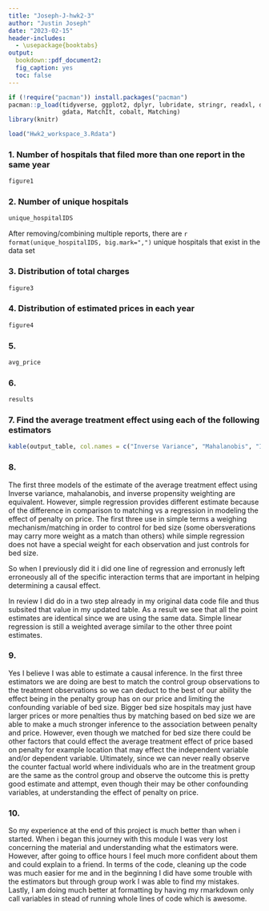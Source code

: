 ```yaml
---
title: "Joseph-J-hwk2-3"
author: "Justin Joseph"
date: "2023-02-15"
header-includes:
  - \usepackage{booktabs}
output:
  bookdown::pdf_document2: 
  fig_caption: yes
  toc: false
---
```

```r
if (!require("pacman")) install.packages("pacman")
pacman::p_load(tidyverse, ggplot2, dplyr, lubridate, stringr, readxl, data.table, 
               gdata, MatchIt, cobalt, Matching)
library(knitr)
```

```r
load("Hwk2_workspace_3.Rdata")
```

### 1. Number of hospitals that filed more than one report in the same year
```r
figure1
```
\newpage

### 2. Number of unique hospitals
```r
unique_hospitalIDS
```
After removing/combining multiple reports, there are `r format(unique_hospitalIDS, big.mark=",")` unique hospitals that exist in the data set
\newpage

### 3. Distribution of total charges
```r
figure3
```
\newpage

### 4. Distribution of estimated prices in each year
```r
figure4
```
\newpage

### 5.
```r
avg_price
```
\newpage

### 6. 
```r
results
```
\newpage

### 7. Find the average treatment effect using each of the following estimators
```r
kable(output_table, col.names = c("Inverse Variance", "Mahalanobis", "Inverse Propensity", "Simple Regression"))
```
\newpage

### 8. 
The first three models of the estimate of the average treatment effect using Inverse variance, mahalanobis, and inverse propensity weighting are equivalent. However, simple regression provides different estimate because of the difference in comparison to matching vs a regression in modeling the effect of penalty on price. The first three use in simple terms a weighing mechanism/matching in order to control for bed size (some obersverations may carry more weight as a match than others) while simple regression does not have a special weight for each observation and just controls for bed size. 

So when I previously did it i did one line of regression and erronusly left erroneously all of the specific interaction terms that are important in helping determining a causal effect.

In review I did do in a two step already in my original data code file and thus subsited that value in my updated table. As a result we see that all the point estimates are identical since we are using the same data. Simple linear regression is still a weighted average similar to the other three point estimates. 


### 9.
Yes I believe I was able to estimate a causal inference. In the first three estimators we are doing are best to match the control group observations to the treatment observations so we can deduct to the best of our ability the effect being in the penalty group has on our price and limiting the confounding variable of bed size. Bigger bed size hospitals may just have larger prices or more penalties thus by matching based on bed size we are able to make a much stronger inference to the association between penalty and price. However, even though we matched for bed size there could be other factors that could effect the average treatment effect of price based on penalty for example location that may effect the independent variable and/or dependent variable. Ultimately, since we can never really observe the counter factual world where individuals who are in the treatment group are the same as the control group and observe the outcome this is pretty good estimate and attempt, even though their may be other confounding variables, at understanding the effect of penalty on price.

### 10.
So my experience at the end of this project is much better than when i started. When i began this journey with this module I was very lost concerning the material and understanding what the estimators were. However, after going to office hours I feel much more confident about them and could explain to a friend. In terms of the code, cleaning up the code was much easier for me and in the beginning I did have some trouble with the estimators but through group work I was able to find my mistakes. Lastly, I am doing much better at formatting by having my rmarkdown only call variables in stead of running whole lines of code which is awesome. 

